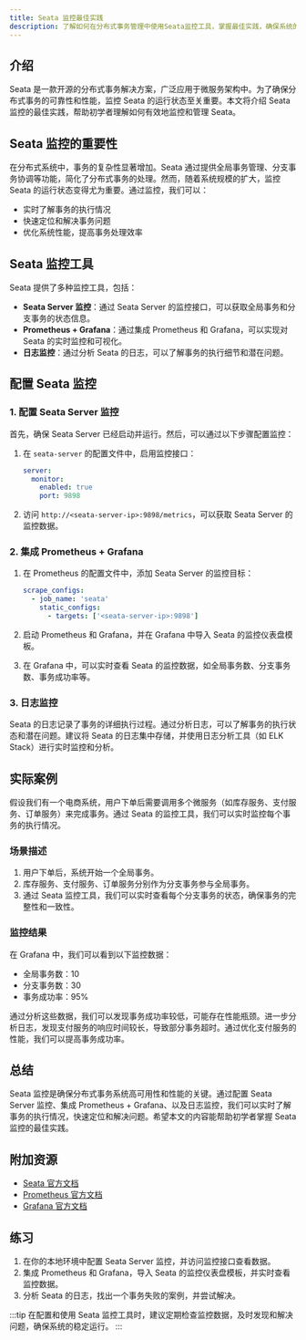 ```yaml
---
title: Seata 监控最佳实践
description: 了解如何在分布式事务管理中使用Seata监控工具，掌握最佳实践，确保系统的高可用性和性能。
---
```


## 介绍

Seata 是一款开源的分布式事务解决方案，广泛应用于微服务架构中。为了确保分布式事务的可靠性和性能，监控 Seata 的运行状态至关重要。本文将介绍 Seata 监控的最佳实践，帮助初学者理解如何有效地监控和管理 Seata。

## Seata 监控的重要性

在分布式系统中，事务的复杂性显著增加。Seata 通过提供全局事务管理、分支事务协调等功能，简化了分布式事务的处理。然而，随着系统规模的扩大，监控 Seata 的运行状态变得尤为重要。通过监控，我们可以：

- 实时了解事务的执行情况
- 快速定位和解决事务问题
- 优化系统性能，提高事务处理效率

## Seata 监控工具

Seata 提供了多种监控工具，包括：

- **Seata Server 监控**：通过 Seata Server 的监控接口，可以获取全局事务和分支事务的状态信息。
- **Prometheus + Grafana**：通过集成 Prometheus 和 Grafana，可以实现对 Seata 的实时监控和可视化。
- **日志监控**：通过分析 Seata 的日志，可以了解事务的执行细节和潜在问题。

## 配置 Seata 监控

### 1. 配置 Seata Server 监控

首先，确保 Seata Server 已经启动并运行。然后，可以通过以下步骤配置监控：

1. 在 `seata-server` 的配置文件中，启用监控接口：

   ```yaml
   server:
     monitor:
       enabled: true
       port: 9898
   ```

2. 访问 `http://<seata-server-ip>:9898/metrics`，可以获取 Seata Server 的监控数据。

### 2. 集成 Prometheus + Grafana

1. 在 Prometheus 的配置文件中，添加 Seata Server 的监控目标：

   ```yaml
   scrape_configs:
     - job_name: 'seata'
       static_configs:
         - targets: ['<seata-server-ip>:9898']
   ```

2. 启动 Prometheus 和 Grafana，并在 Grafana 中导入 Seata 的监控仪表盘模板。

3. 在 Grafana 中，可以实时查看 Seata 的监控数据，如全局事务数、分支事务数、事务成功率等。

### 3. 日志监控

Seata 的日志记录了事务的详细执行过程。通过分析日志，可以了解事务的执行状态和潜在问题。建议将 Seata 的日志集中存储，并使用日志分析工具（如 ELK Stack）进行实时监控和分析。

## 实际案例

假设我们有一个电商系统，用户下单后需要调用多个微服务（如库存服务、支付服务、订单服务）来完成事务。通过 Seata 的监控工具，我们可以实时监控每个事务的执行情况。

### 场景描述

1. 用户下单后，系统开始一个全局事务。
2. 库存服务、支付服务、订单服务分别作为分支事务参与全局事务。
3. 通过 Seata 监控工具，我们可以实时查看每个分支事务的状态，确保事务的完整性和一致性。

### 监控结果

在 Grafana 中，我们可以看到以下监控数据：

- 全局事务数：10
- 分支事务数：30
- 事务成功率：95%

通过分析这些数据，我们可以发现事务成功率较低，可能存在性能瓶颈。进一步分析日志，发现支付服务的响应时间较长，导致部分事务超时。通过优化支付服务的性能，我们可以提高事务成功率。

## 总结

Seata 监控是确保分布式事务系统高可用性和性能的关键。通过配置 Seata Server 监控、集成 Prometheus + Grafana、以及日志监控，我们可以实时了解事务的执行情况，快速定位和解决问题。希望本文的内容能帮助初学者掌握 Seata 监控的最佳实践。

## 附加资源

- [Seata 官方文档](https://seata.io/zh-cn/docs/overview/what-is-seata.html)
- [Prometheus 官方文档](https://prometheus.io/docs/introduction/overview/)
- [Grafana 官方文档](https://grafana.com/docs/)

## 练习

1. 在你的本地环境中配置 Seata Server 监控，并访问监控接口查看数据。
2. 集成 Prometheus 和 Grafana，导入 Seata 的监控仪表盘模板，并实时查看监控数据。
3. 分析 Seata 的日志，找出一个事务失败的案例，并尝试解决。

:::tip
在配置和使用 Seata 监控工具时，建议定期检查监控数据，及时发现和解决问题，确保系统的稳定运行。
:::